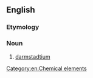 {{also|ekaplatinum}}
==English==

===Etymology===
{{prefix|en|eka|platinum}}

===Noun===
{{en-noun|-}}

# [[darmstadtium]]

[[Category:en:Chemical elements]]